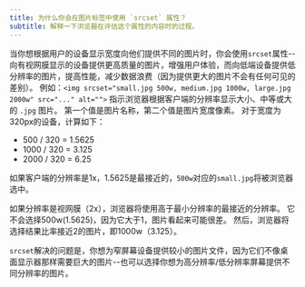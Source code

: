 ```yaml
---
title: 为什么你会在图片标签中使用 `srcset` 属性？
subtitle: 解释一下浏览器在评估这个属性的内容时的过程。
---
```


当你想根据用户的设备显示宽度向他们提供不同的图片时，你会使用`srcset`属性--向有视网膜显示的设备提供更高质量的图片，增强用户体验，而向低端设备提供低分辨率的图片，提高性能，减少数据浪费（因为提供更大的图片不会有任何可见的差别）。 例如：`<img srcset="small.jpg 500w, medium.jpg 1000w, large.jpg 2000w" src="..." alt="">` 指示浏览器根据客户端的分辨率显示大小、中等或大的 `.jpg` 图片。 第一个值是图片名称，第二个值是图片宽度像素。 对于宽度为320px的设备，计算如下：

-   500 / 320 = 1.5625
-   1000 / 320 = 3.125
-   2000 / 320 = 6.25

如果客户端的分辨率是1x，1.5625是最接近的，`500w`对应的`small.jpg`将被浏览器选中。

如果分辨率是视网膜（2x），浏览器将使用高于最小分辨率的最接近的分辨率。 它不会选择500w(1.5625)，因为它大于1，图片看起来可能很差。 然后，浏览器将选择结果比率接近2的图片，即1000w（3.125）。

`srcset`解决的问题是，你想为窄屏幕设备提供较小的图片文件，因为它们不像桌面显示器那样需要巨大的图片--也可以选择你想为高分辨率/低分辨率屏幕提供不同分辨率的图片。
